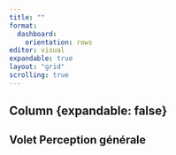 ```yaml
---
title: ""
format:
  dashboard:
    orientation: rows
editor: visual
expandable: true
layout: "grid"
scrolling: true
---
```

## Column {expandable: false}
<h1 style="font-size:1.4em;"> Volet Perception générale </h1>
